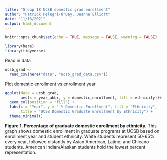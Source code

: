 ```yaml
---
title: "Group 18 UCSB domestic grad enrollment"
author: "Patrick Pelegri-O'Day, Deanna Elliott"
date: "11/13/2021"
output: html_document
---
```


```r
knitr::opts_chunk$set(echo = TRUE, message = FALSE, warning = FALSE)

library(here)
library(tidyverse)
```

Read in data
```r
ucsb_grad <-
  read_csv(here("data", "ucsb_grad_data.csv"))
```

Plot domestic enrollment vs enrollment year

```r

ggplot(data = ucsb_grad,
       aes(x = year_abbr, y = domestic_enrollment, fill = ethnicity))+
  geom_col(position = "fill") +
  labs(x = "Year", y = " % Domestic Enrollment", fill = "Ethnicity",
       title = "UCSB Domestic Graduate Enrollment by Ethnicity") +
  theme_minimal()
```

**Figure 1. Percentage of graduate domestic enrollment by ethnicity.** This graph shows domestic enrollment in graduate programs at UCSB based on enrollment year and student ethnicity. White students represent 50-65% every year, followed distantly by Asian American, Latino, and Chicano students. American Indian/Alaskan students hold the lowest percent representation.


